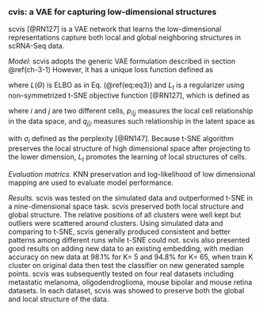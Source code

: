 
### cvis: a VAE for capturing low-dimensional structures  {#ch-5-3-3}

scvis [@RN127]<!--[73]--> is a VAE network that learns the low-dimensional representations capture both local and global neighboring structures in scRNA-Seq data. 

*Model:* scvis adopts the generic VAE formulation described in section \@ref(ch-3-1) However, it has a unique loss function defined as  

\begin{equation}
L(\Theta)= - \mathcal{L}(\Theta) + \lambda L_{t}(\Theta) (\#eq:eq26)
\end{equation}

where $L(\Theta)$ is ELBO as in Eq. (\@ref(eq:eq3)) and $L_{t}$ is a regularizer using non-symmetrized t-SNE objective function [@RN127]<!--[73]-->, which is defined as

\begin{equation}
L_{t}(\Theta)= \sum_{i=1}^{N}\sum_{j=1,j\neq i}^{N} p_{j\vert i}\log{\frac{p_{j \vert i}}{q_{j \vert i}} } (\#eq:eq27)
\end{equation}

where $i$ and $j$ are two different cells, $p_{i\vert j}$ measures the local cell relationship in the data space, and $q_{j \vert i}$ measures such relationship in the latent space as

\begin{equation}
p_{i \vert j} = \frac{exp(- \frac{\|x_{i}-x_{j} \|^{2}}{2\sigma_{i}^{2}})}{\sum_{k\ne i}exp(- \frac{\|x_{i}-x_{k} \|^{2}}{2\sigma_{i}^{2}})},\space q_{j \vert i} = \frac{(1+\|z_{i}-z_{j} \|^{2})^{-1}}{\sum_{k\ne i}(1+\|z_{i}-z_{k} \|^{2})^{-1}} (\#eq:eq28)
\end{equation}


with $\sigma_{i}$ defined as the perplexity [@RN147]<!--[74]-->. Because t-SNE algorithm preserves the local structure of high dimensional space after projecting to the lower dimension,  $L_{t}$ promotes the learning of local structures of cells. 

*Evaluation matrics.*  KNN preservation and log-likelihood of low dimensional mapping are used to evaluate model performance.

*Results.*  scvis was tested on the simulated data and outperformed t-SNE in a nine-dimensional space task. scvis preserved both local structure and global structure. The relative positions of all clusters were well kept but outliers were scattered around clusters. Using simulated data and comparing to t-SNE, scvis generally produced consistent and better patterns among different runs while t-SNE could not. scvis also presented good results on adding new data to an existing embedding,  with median accuracy on new data at 98.1% for K= 5 and 94.8% for K= 65, when train K cluster on original data then test the classifier on new generated sample points.  scvis was subsequently tested on four real datasets including metastatic melanoma, oligodendroglioma, mouse bipolar and mouse retina datasets. In each dataset, scvis was showed to preserve both the global and local structure of the data.

